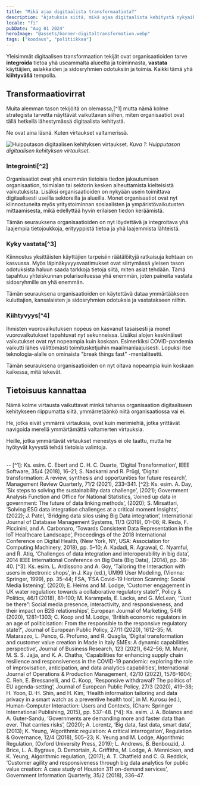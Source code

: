 ```yaml
---
title: "Mikä ajaa digitaalista transformaatiota?"
description: "Ajatuksia siitä, mikä ajaa digitaalista kehitystä nykyaikaisissa organisaatioissa"
locale: "fi"
pubDate: "Aug 01 2024"
heroImage: "@assets/banner-digitaltransformation.webp"
tags: ["koodaus", "politiikkaa"]
---
```


Yleisimmät digitaalisen transformaation tekijät ovat organisaatioiden tarve **integroida** tietoa yhä useammalta alueelta ja toiminnasta, **vastata** käyttäjien, asiakkaiden ja sidosryhmien odotuksiin ja toimia. Kaikki tämä yhä **kiihtyvällä** tempolla.

## Transformaatiovirrat
Muita alemman tason tekijöitä on olemassa,[^1] mutta nämä kolme strategista tarvetta näyttävät vaikuttavan siihen, miten organisaatiot ovat tällä hetkellä lähestymässä digitaalista kehitystä.

Ne ovat aina läsnä. Kuten virtaukset valtamerissä.

![Huipputason digitaalisen kehityksen virtaukset.](/digital-transformation-currents.webp)
<span className="text-2sm">*Kuva 1: Huipputason digitaalisen kehityksen virtaukset.*</span>
      
### Integrointi[^2]
Organisaatiot ovat yhä enemmän tietoisia tiedon jakautumisen organisaation, toimialan tai sektorin kesken aiheuttamista kielteisistä vaikutuksista. Lisäksi organisaatioiden on nykyään usein toimittava digitaalisesti useilla sektoreilla ja alueilla. Monet organisaatiot ovat nyt kiinnostuneita myös yritystoiminnan sosiaalisten ja ympäristövaikutusten mittaamisesta, mikä edellyttää hyvin erilaisen tiedon keräämistä.

Tämän seurauksena organisaatioiden on nyt löydettävä ja integroitava yhä laajempia tietojoukkoja, erityyppistä tietoa ja yhä laajemmista lähteistä.

### Kyky vastata[^3]
Kiinnostus yksittäisten käyttäjien tarpeisiin räätälöityjä ratkaisuja kohtaan on kasvussa. Myös läpinäkyvyysvaatimukset ovat siirtymässä yleisen tason odotuksista haluun saada tarkkoja tietoja siitä, miten asiat tehdään. Tämä tapahtuu yhteiskunnan polarisoituessa yhä enemmän, joten paineita vastata sidosryhmille on yhä enemmän.

Tämän seurauksena organisaatioiden on käytettävä dataa ymmärtääkseen kuluttajien, kansalaisten ja sidosryhmien odotuksia ja vastatakseen niihin.

### Kiihtyvyys[^4]
Ihmisten vuorovaikutuksen nopeus on kasvanut tasaisesti ja monet vuorovaikutukset tapahtuvat nyt sekunneissa. Lisäksi alojen keskinäiset vaikutukset ovat nyt nopeampia kuin koskaan. Esimerkiksi COVID-pandemia vaikutti lähes välittömästi toimitusketjuihin maailmanlaajuisesti. Lopuksi itse teknologia-alalle on ominaista "break things fast" -mentaliteetti.

Tämän seurauksena organisaatioiden on nyt oltava nopeampia kuin koskaan kaikessa, mitä tekevät.

## Tietoisuus kannattaa
Nämä kolme virtausta vaikuttavat minkä tahansa organisaation digitaaliseen kehitykseen riippumatta siitä, ymmärretäänkö niitä organisaatiossa vai ei.

He, jotka eivät ymmärrä virtauksia, ovat kuin merimiehiä, jotka yrittävät navigoida merellä ymmärtämättä valtamerten virtauksia.

Heille, jotka ymmärtävät virtaukset menestys ei ole taattu, mutta he hyötyvät kyvystä tehdä tietoisia valintoja.

<br />
--
[^1]: Ks. esim. C. Ebert and C. H. C. Duarte, ‘Digital Transformation’, IEEE Software, 35/4 (2018), 16–21; S. Nadkarni and R. Prügl, ‘Digital transformation: A review, synthesis and opportunities for future research’, Management Review Quarterly, 71/2 (2021), 233–341. 
[^2]: Ks. esim. A. Day, ‘Six steps to solving the sustainability data challenge’, (2021); Government Analysis Function and Office for National Statistics, ‘Joined up data in government: The future of data linking methods’, (2020); S. Mirsattari, ‘Solving ESG data integration challenges at a critical moment Insights’, (2022); J. Patel, ‘Bridging data silos using Big Data integration’, International Journal of Database Management Systems, 11/3 (2019), 01–06; R. Reda, F. Piccinini, and A. Carbonaro, ‘Towards Consistent Data Representation in the IoT Healthcare Landscape’, Proceedings of the 2018 International Conference on Digital Health, (New York, NY, USA: Association for Computing Machinery, 2018), pp. 5–10; A. Kadadi, R. Agrawal, C. Nyamful, and R. Atiq, ‘Challenges of data integration and interoperability in big data’, 2014 IEEE International Conference on Big Data (Big Data), (2014), pp. 38–40.
[^3]: Ks. esim. L. Ardissono and A. Goy, ‘Tailoring the Interaction with users in electronic shops’, in J. Kay (ed.), UM99 User Modeling, (Vienna: Springer, 1999), pp. 35–44; FSA, ‘FSA Covid-19 Horizon Scanning: Social Media listening’, (2020); E. Heims and M. Lodge, ‘Customer engagement in UK water regulation: towards a collaborative regulatory state?’, Policy & Politics, 46/1 (2018), 81–100; M. Karampela, E. Lacka, and G. McLean, ‘“Just be there”: Social media presence, interactivity, and responsiveness, and their impact on B2B relationships’, European Journal of Marketing, 54/6 (2020), 1281–1303; C. Koop and M. Lodge, ‘British economic regulators in an age of politicisation: From the responsible to the responsive regulatory state?’, Journal of European Public Policy, 27/11 (2020), 1612–35; M. Matarazzo, L. Penco, G. Profumo, and R. Quaglia, ‘Digital transformation and customer value creation in Made in Italy SMEs: A dynamic capabilities perspective’, Journal of Business Research, 123 (2021), 642–56; M. Munir, M. S. S. Jajja, and K. A. Chatha, ‘Capabilities for enhancing supply chain resilience and responsiveness in the COVID-19 pandemic: exploring the role of improvisation, anticipation, and data analytics capabilities’, International Journal of Operations & Production Management, 42/10 (2022), 1576–1604; C. Reh, E. Bressanelli, and C. Koop, ‘Responsive withdrawal? The politics of EU agenda-setting’, Journal of European Public Policy, 27/3 (2020), 419–38; H. Yoon, D.-H. Shin, and H. Kim, ‘Health information tailoring and data privacy in a smart watch as a preventive health tool’, in M. Kurosu (ed.), Human-Computer Interaction: Users and Contexts, (Cham: Springer International Publishing, 2015), pp. 537–48.
[^4]: Ks. esim. J. A. Bolanos and A. Guter-Sandu, ‘Governments are demanding more and faster data than ever. That carries risks’, (2020); A. Lorentz, ‘Big data, fast data, smart data’, (2013); K. Yeung, ‘Algorithmic regulation: A critical interrogation’, Regulation & Governance, 12/4 (2018), 505–23; K. Yeung and M. Lodge, Algorithmic Regulation, (Oxford University Press, 2019); L. Andrews, B. Benbouzid, J. Brice, L. A. Bygrave, D. Demortain, A. Griffiths, M. Lodge, A. Mennicken, and K. Yeung, Algorithmic regulation, (2017); A. T. Chatfield and C. G. Reddick, ‘Customer agility and responsiveness through big data analytics for public value creation: A case study of Houston 311 on-demand services’, Government Information Quarterly, 35/2 (2018), 336–47.